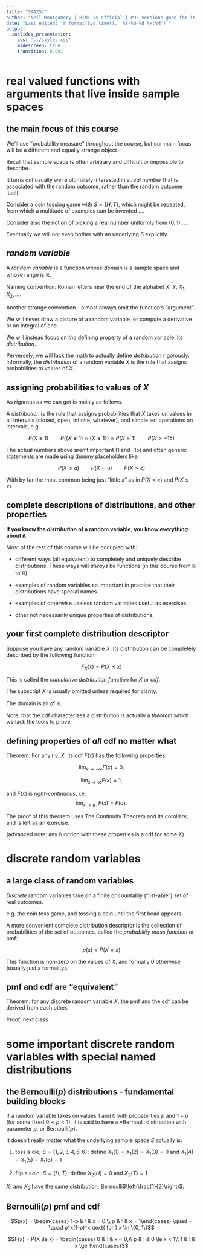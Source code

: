 ```yaml
---
title: "STA257"
author: "Neil Montgomery | HTML is official | PDF versions good for in-class use only"
date: "Last edited: `r format(Sys.time(), '%Y-%m-%d %H:%M')`"
output: 
  ioslides_presentation: 
    css: '../styles.css' 
    widescreen: true 
    transition: 0.001
---
```

\newcommand\given[1][]{\:#1\vert\:}
\newcommand\P[1]{P{\left(#1\right)}}
# real valued functions with arguments that live inside sample spaces

## the main focus of this course { .small }

We'll use "probability measure" throughout the course, but our main focus will be a different and equally strange object.

Recall that sample space is often arbitrary and difficult or impossible to describe. 

It turns out usually we're ultimately interested in a *real number* that is associated with the random outcome, rather than the random outcome itself.

Consider a coin tossing game with $S = \{H, T\}$, which might be repeated, from which a multitude of examples can be invented $\ldots$.

Consider also the notion of picking a real number uniformly from $(0,1)$ $\ldots$. 

Eventually we will not even bother with an underlying $S$ explicitly. 

## *random variable* { .build }

A *random variable* is a function whose domain is a sample space and whose range is $\mathbb{R}$.

Naming convention: Roman letters near the end of the alphabet $X$, $Y$, $X_1, X_2, \ldots$.

Another strange convention - almost always omit the function's "argument".

We will never draw a picture of a random variable, or compute a derivative or an integral of one. 

We will instead focus on *the* defining property of a random variable: its *distribution*.

Perversely, we will lack the math to actually define *distribution* rigorously. Informally, the *distribution* of a random variable $X$ is the rule that assigns probabilities to values of $X$.

## assigning probabilities to values of $X$ { .small }

As rigorous as we can get is mainly as follows.

A *distribution* is the rule that assigns probabilities that $X$ takes on values in all intervals (closed, open, infinite, whatever), and simple set operations on intervals, e.g.

$$P(X \le 1) \qquad 
P(\{X \le 1\} \cap \{X \ge 1\}) = P(X = 1) \qquad
P(X > -15)$$

The actual numbers above aren't important (1 and -15) and often generic statements are made using dummy placeholders like:

$$P(X \le a) \qquad P(X = u) \qquad P(X > c)$$

With by far the most common being just "little $x$" as in $P(X = x)$ and $P(X \le x)$.

## complete descriptions of distributions, and other properties

**If you know the *distribution* of a random variable, you know *everything* about it.**

Most of the rest of this course will be occupied with:

* different ways (all equivalent) to completely and uniquely describe distributions. These ways will *always* be functions (in this course from $\mathbb{R}$ to $\mathbb{R}$)

* examples of random variables so important in practice that their distributions have special names.

* examples of otherwise useless random variables useful as exercises

* other not necessarily unique properties of distributions.

## your first complete distribution descriptor { .small }

Suppose you have any random variable $X$. Its distribution can be completely described by the following function:

$$F_X(x) = P(X \le x)$$

This is called the *cumulative distribution function* for $X$ or *cdf*.

The subscript $X$ is usually omitted unless required for clarity.

The domain is all of $\mathbb{R}$. 

Note: that the cdf characterizes a distribution is actually a *theorem* which we lack the tools to prove.

## defining properties of *all* cdf no matter what { .small }

Theorem: For any r.v. $X$, its cdf $F(x)$ has the following properties:

$$\lim_{x \to -\infty} F(x) = 0,$$

$$\lim_{x \to \infty} F(x) = 1,$$

and $F(x)$ is *right-continuous*, i.e. $$\lim_{x \to a+} F(x) = F(a).$$

The proof of this theorem uses The Continuity Theorem and its corollary, and is left as an exercise.

(advanced note: any function with these properties is a cdf for some $X$)

# discrete random variables

## a large class of random variables

*Discrete* random variables take on a finite or countably ("list-able") set of real outcomes.

e.g. the coin toss game, and tossing a coin until the first head appears.

A more convenient complete distribution descriptor is the collection of probabilities of the set of outcomes, called the *probability mass function* or pmf:

$$p(x) = P(X = x)$$

This function is non-zero on the values of $X$, and formally 0 otherwise (usually just a formality). 

## pmf and cdf are "equivalent"

Theorem: for any discrete random variable $X$, the pmf and the cdf can be derived from each other.

Proof: next class

# some important discrete random variables with special named distributions

## the Bernoulli($p$) distributions - fundamental building blocks

If a random variable takes on values 1 and 0 with probabilities $p$ and $1-p$ (for some fixed $0 < p < 1$), it is said to have a *Bernoulli distribution with parameter $p$, or Bernoulli$(p)$.

It doesn't really matter what the underlying sample space $S$ actually is:

1. toss a die; $S = \{1,2,3,4,5,6\}$; define $X_1(1)=X_1(2)=X_1(3)=0$ and $X_1(4)=X_1(5)=X_1(6)=1$

2. flip a coin; $S = \{H, T\}$; define $X_2(H) = 0$ and $X_2(T) = 1$

$X_1$ and $X_2$ have the same distribution, Bernoulli$\left(\frac{1}{2}\right)$. 

## Bernoulli($p$) pmf and cdf

$$p(x) = \begin{cases}
1-p & : & x = 0,\\
p & : & x = 1\end{cases} \quad = \quad p^x(1-p)^x \text{ for } x \in \{0, 1\}$$

$$F(x) = P(X \le x) = \begin{cases}
0 & : & x < 0,\\
p & : & 0 \le x < 1\\
1 & : & x \ge 1\end{cases}$$